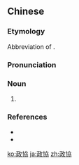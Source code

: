 ==Chinese==
{{zh-forms|s=政协}}

===Etymology===
Abbreviation of {{zh-l|中國人民政治協商會議}}.

===Pronunciation===
{{zh-pron
|m=zhèngxié
|c=zing3 hip3
|mn=qz,xm,zz:chèng-hia̍p
|cat=n
}}

===Noun===
{{zh-noun}}

# {{w|Chinese People's Political Consultative Conference}}

===References===
* {{pedialite|中國人民政治協商會議|lang=zh}}
* {{pedialite|Chinese People's Political Consultative Conference}}

{{zh-cat|Advanced}}

[[ko:政協]]
[[ja:政協]]
[[zh:政協]]